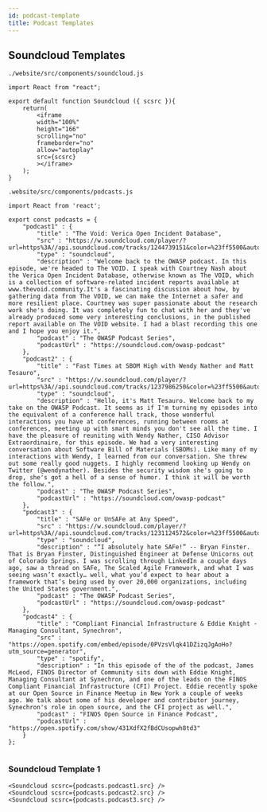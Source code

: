 ```yaml
---
id: podcast-template
title: Podcast Templates
---
```



## Soundcloud Templates

```
./website/src/components/soundcloud.js
```

```
import React from "react";

export default function Soundcloud ({ scsrc }){
    return(
        <iframe
        width="100%"
        height="166"
        scrolling="no"
        frameborder="no"
        allow="autoplay"
        src={scsrc}
        ></iframe>
    );
}
```

```
.website/src/components/podcasts.js
```

```
import React from 'react';

export const podcasts = {
    "podcast1" : {
        "title" : "The Void: Verica Open Incident Database",
        "src" : "https://w.soundcloud.com/player/?url=https%3A//api.soundcloud.com/tracks/1244739151&color=%23ff5500&auto_play=false&hide_related=false&show_comments=true&show_user=true&show_reposts=false&show_teaser=true",
        "type" : "soundcloud",
        "description" : "Welcome back to the OWASP podcast. In this episode, we're headed to The VOID. I speak with Courtney Nash about the Verica Open Incident Database, otherwise known as The VOID, which is a collection of software-related incident reports available at www.thevoid.community.It's a fascinating discussion about how, by gathering data from The VOID, we can make the Internet a safer and more resilient place. Courtney was super passionate about the research work she's doing. It was completely fun to chat with her and they've already produced some very interesting conclusions, in the published report available on The VOID website. I had a blast recording this one and I hope you enjoy it.",
        "podcast" : "The OWASP Podcast Series",
        "podcastUrl" : "https://soundcloud.com/owasp-podcast"
    },
    "podcast2" : {
        "title" : "Fast Times at SBOM High with Wendy Nather and Matt Tesauro",
        "src" : "https://w.soundcloud.com/player/?url=https%3A//api.soundcloud.com/tracks/1237986250&color=%23ff5500&auto_play=false&hide_related=false&show_comments=true&show_user=true&show_reposts=false&show_teaser=true",
        "type" : "soundcloud",
        "description" : "Hello, it's Matt Tesauro. Welcome back to my take on the OWASP Podcast. It seems as if I'm turning my episodes into the equivalent of a conference hall track, those wonderful interactions you have at conferences, running between rooms at conferences, meeting up with smart minds you don't see all the time. I have the pleasure of reuniting with Wendy Nather, CISO Advisor Extraordinaire, for this episode. We had a very interesting conversation about Software Bill of Materials (SBOMs). Like many of my interactions with Wendy, I learned from our conversation. She threw out some really good nuggets. I highly recommend looking up Wendy on Twitter (@wendynather). Besides the security wisdom she's going to drop, she's got a hell of a sense of humor. I think it will be worth the follow.",
        "podcast" : "The OWASP Podcast Series",
        "podcastUrl" : "https://soundcloud.com/owasp-podcast"
    },
    "podcast3" : {
        "title" : "SAFe or UnSAFe at Any Speed",
        "src" : "https://w.soundcloud.com/player/?url=https%3A//api.soundcloud.com/tracks/1231124572&color=%23ff5500&auto_play=false&hide_related=false&show_comments=true&show_user=true&show_reposts=false&show_teaser=true",
        "type" : "soundcloud",
        "description" : "“I absolutely hate SAFe!” -- Bryan Finster. That is Bryan Finster, Distinguished Engineer at Defense Unicorns out of Colorado Springs. I was scrolling through LinkedIn a couple days ago, saw a thread on SAFe, The Scaled Agile Framework, and what I was seeing wasn’t exactly… well, what you’d expect to hear about a framework that’s being used by over 20,000 organizations, including the United States government.",
        "podcast" : "The OWASP Podcast Series",
        "podcastUrl" : "https://soundcloud.com/owasp-podcast"
    },
    "podcast4" : {
        "title" : "Compliant Financial Infrastructure & Eddie Knight - Managing Consultant, Synechron",
        "src" : "https://open.spotify.com/embed/episode/0PVzsVlqk41DZizqJgAoHo?utm_source=generator",
        "type" : "spotify",
        "description" : "In this episode of the of the podcast, James McLeod, FINOS Director of Community sits down with Eddie Knight, Managing Consultant at Synechron, and one of the leads on the FINOS Compliant Financial Infrastructure (CFI) Project. Eddie recently spoke at our Open Source in Finance Meetup in New York a couple of weeks ago. We talk about some of his developer and contributor journey, Synechron's role in open source, and the CFI project as well.",
        "podcast" : "FINOS Open Source in Finance Podcast",
        "podcastUrl" : "https://open.spotify.com/show/431XdfX2fBdCUsopwh8td3"
    }
};


```

### Soundcloud Template 1

```
<Soundcloud scsrc={podcasts.podcast1.src} />
<Soundcloud scsrc={podcasts.podcast2.src} />
<Soundcloud scsrc={podcasts.podcast3.src} />
```

<Soundcloud scsrc={podcasts[0].src} />
<Soundcloud scsrc={podcasts[1].src} />
<Soundcloud scsrc={podcasts[2].src} />

